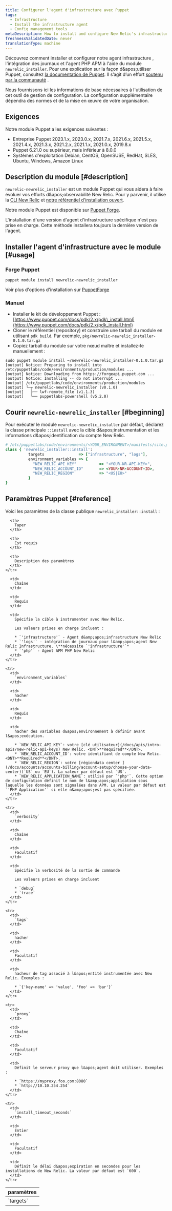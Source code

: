 ```yaml
---
title: Configurer l'agent d'infrastructure avec Puppet
tags:
  - Infrastructure
  - Install the infrastructure agent
  - Config management tools
metaDescription: How to install and configure New Relic's infrastructure agent using Puppet config management.
freshnessValidatedDate: never
translationType: machine
---
```


Découvrez comment installer et configurer notre agent infrastructure , l&apos;intégration des journaux et l&apos;agent PHP APM à l&apos;aide du module `newrelic_installer`. Pour une explication sur la façon d&amp;apos;utiliser Puppet, consultez [la documentation de Puppet](https://docs.puppet.com). Il s’agit d’un effort [soutenu par la communauté](https://github.com/newrelic/puppet-install) .

Nous fournissons ici les informations de base nécessaires à l&apos;utilisation de cet outil de gestion de configuration. La configuration supplémentaire dépendra des normes et de la mise en œuvre de votre organisation.

## Exigences

Notre module Puppet a les exigences suivantes :

* Entreprise Puppet 2023.1.x, 2023.0.x, 2021.7.x, 2021.6.x, 2021.5.x, 2021.4.x, 2021.3.x, 2021.2.x, 2021.1.x, 2021.0.x, 2019.8.x
* Puppet 6.21.0 ou supérieur, mais inférieur à 8.0.0
* Systèmes d&apos;exploitation Debian, CentOS, OpenSUSE, RedHat, SLES, Ubuntu, Windows, Amazon Linux

## Description du module [#description]

`newrelic-newrelic_installer` est un module Puppet qui vous aidera à faire évoluer vos efforts d&amp;apos;observabilité New Relic. Pour y parvenir, il utilise la [CLI New Relic](https://github.com/newrelic/newrelic-cli) et [notre référentiel d&apos;installation ouvert](https://github.com/newrelic/open-install-library).

Notre module Puppet est disponible sur [Puppet Forge](https://forge.puppet.com/modules/newrelic/newrelic_installer/readme).

<Callout variant="important">
  L&apos;installation d&apos;une version d&apos;agent d&apos;infrastructure spécifique n&apos;est pas prise en charge. Cette méthode installera toujours la dernière version de l&apos;agent.
</Callout>

## Installer l&apos;agent d&apos;infrastructure avec le module [#usage]

### Forge Puppet

```shell
puppet module install newrelic-newrelic_installer
```

Voir plus d&apos;options d&apos;installation sur [PuppetForge](https://forge.puppet.com/modules/newrelic/newrelic_installer/readme)

### Manuel

* Installer le kit de développement Puppet : [https://www.puppet.com/docs/pdk/2.x/pdk\_install.html](https://www.puppet.com/docs/pdk/2.x/pdk_install.html)
* Cloner le référentiel (repository) et construire une tarball du module en utilisant `pdk build`. Par exemple, `pkg/newrelic-newrelic_installer-0.1.0.tar.gz`
* Copiez tarball du module sur votre nœud maître et installez-le manuellement :

```shell
sudo puppet module install ~/newrelic-newrelic_installer-0.1.0.tar.gz
[output] Notice: Preparing to install into /etc/puppetlabs/code/environments/production/modules ...
[output] Notice: Downloading from https://forgeapi.puppet.com ...
[output] Notice: Installing -- do not interrupt ...
[output] /etc/puppetlabs/code/environments/production/modules
[output] └─┬ newrelic-newrelic_installer (v0.1.0)
[output]   ├── lwf-remote_file (v1.1.3)
[output]   └── puppetlabs-powershell (v5.2.0)
```

## Courir `newrelic-newrelic_installer` [#beginning]

Pour exécuter le module `newrelic-newrelic_installer` par défaut, déclarez la classe principale `::install` avec la cible d&amp;apos;instrumentation et les informations d&amp;apos;identification du compte New Relic.

```ruby
# /etc/puppetlabs/code/environments/<YOUR_ENVIRONMENT>/manifests/site.pp
class { 'newrelic_installer::install':
          targets               => ["infrastructure", "logs"],
          environment_variables => {
            "NEW_RELIC_API_KEY"          => "<YOUR-NR-API-KEY>",
            "NEW_RELIC_ACCOUNT_ID"       => <YOUR-NR-ACCOUNT-ID>,
            "NEW_RELIC_REGION"           => "<US|EU>"
          }
}
```

## Paramètres Puppet [#reference]

Voici les paramètres de la classe publique `newrelic_installer::install` :

<table>
  <thead>
    <tr>
      <th style={{ width: "200px" }}>
        paramètres
      </th>

      <th>
        Taper
      </th>

      <th>
        Est requis
      </th>

      <th>
        Description des paramètres
      </th>
    </tr>
  </thead>

  <tbody>
    <tr>
      <td>
        `targets`
      </td>

      <td>
        Chaîne
      </td>

      <td>
        Requis
      </td>

      <td>
        Spécifie la cible à instrumenter avec New Relic.

        Les valeurs prises en charge incluent :

        * `'infrastructure'` - Agent d&amp;apos;infrastructure New Relic
        * `'logs'` - intégration de journaux pour l&amp;apos;agent New Relic Infrastructure. \**nécessite `'infrastructure'`*
        * `'php'` - Agent APM PHP New Relic
      </td>
    </tr>

    <tr>
      <td>
        `environment_variables`
      </td>

      <td>
        hacher
      </td>

      <td>
        Requis
      </td>

      <td>
        hacher des variables d&apos;environnement à définir avant l&apos;exécution.

        * `NEW_RELIC_API_KEY`: votre [clé utilisateur](/docs/apis/intro-apis/new-relic-api-keys) New Relic. <DNT>**Required**</DNT>.
        * `NEW_RELIC_ACCOUNT_ID`: votre identifiant de compte New Relic. <DNT>**Required**</DNT>.
        * `NEW_RELIC_REGION`: votre [régiondata center ](/docs/accounts/accounts-billing/account-setup/choose-your-data-center)(`US` ou `EU`). La valeur par défaut est `US`.
        * `NEW_RELIC_APPLICATION_NAME`: utilisé par `'php'`. Cette option de configuration définit le nom de l&amp;apos;application sous laquelle les données sont signalées dans APM. La valeur par défaut est `'PHP Application'` si elle n&amp;apos;est pas spécifiée.
      </td>
    </tr>

    <tr>
      <td>
        `verbosity`
      </td>

      <td>
        Chaîne
      </td>

      <td>
        Facultatif
      </td>

      <td>
        Spécifie la verbosité de la sortie de commande

        Les valeurs prises en charge incluent

        * `debug`
        * `trace`
      </td>
    </tr>

    <tr>
      <td>
        `tags`
      </td>

      <td>
        hacher
      </td>

      <td>
        Facultatif
      </td>

      <td>
        hacheur de tag associé à l&apos;entité instrumentée avec New Relic. Exemples :

        * `{'key-name' => 'value', 'foo' => 'bar'}`
      </td>
    </tr>

    <tr>
      <td>
        `proxy`
      </td>

      <td>
        Chaîne
      </td>

      <td>
        Facultatif
      </td>

      <td>
        Définit le serveur proxy que l&apos;agent doit utiliser. Exemples :

        * `https://myproxy.foo.com:8080`
        * `http://10.10.254.254`
      </td>
    </tr>

    <tr>
      <td>
        `install_timeout_seconds`
      </td>

      <td>
        Entier
      </td>

      <td>
        Facultatif
      </td>

      <td>
        Définit le délai d&apos;expiration en secondes pour les installations de New Relic. La valeur par défaut est `600`.
      </td>
    </tr>
  </tbody>
</table>